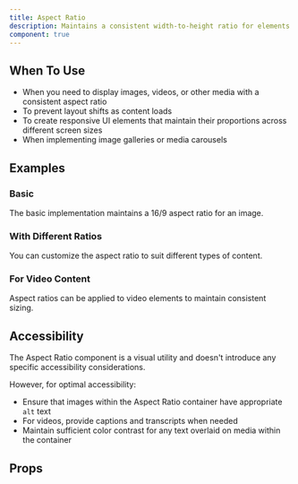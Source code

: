 ```yaml
---
title: Aspect Ratio
description: Maintains a consistent width-to-height ratio for elements.
component: true
---
```


## When To Use

- When you need to display images, videos, or other media with a consistent aspect ratio
- To prevent layout shifts as content loads
- To create responsive UI elements that maintain their proportions across different screen sizes
- When implementing image galleries or media carousels

## Examples

### Basic

<Preview name="basic" src="aspect-ratio/__demo__/basic.tsx" />

The basic implementation maintains a 16/9 aspect ratio for an image.

### With Different Ratios

<Preview name="ratios" src="aspect-ratio/__demo__/ratios.tsx" />

You can customize the aspect ratio to suit different types of content.

### For Video Content

<Preview name="video" src="aspect-ratio/__demo__/video.tsx" />

Aspect ratios can be applied to video elements to maintain consistent sizing.

## Accessibility

The Aspect Ratio component is a visual utility and doesn't introduce any specific accessibility considerations.

However, for optimal accessibility:

- Ensure that images within the Aspect Ratio container have appropriate `alt` text
- For videos, provide captions and transcripts when needed
- Maintain sufficient color contrast for any text overlaid on media within the container 

## Props

<AutoTypeTable component="AspectRatio" src="./components/ui/aspect-ratio.tsx" />